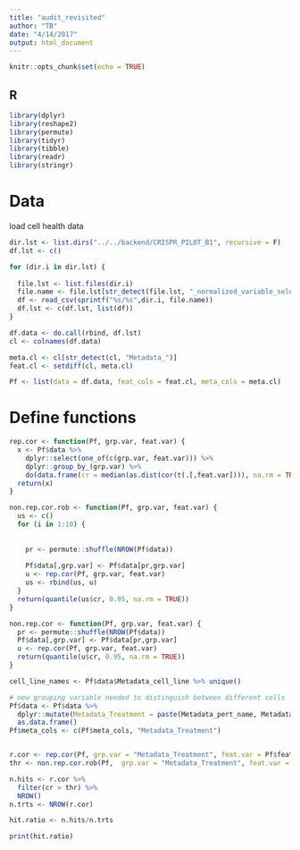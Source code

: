 ```yaml
---
title: "audit_revisited"
author: "TB"
date: "4/14/2017"
output: html_document
---
```


```r
knitr::opts_chunk$set(echo = TRUE)
```

## R 

```r
library(dplyr)
library(reshape2)
library(permute)
library(tidyr)
library(tibble)
library(readr)
library(stringr)
```

# Data
load cell health data 
```r

dir.lst <- list.dirs("../../backend/CRISPR_PILOT_B1", recursive = F)
df.lst <- c()

for (dir.i in dir.lst) {
  
  file.lst <- list.files(dir.i)
  file.name <- file.lst[str_detect(file.lst, "_normalized_variable_selected.csv")]
  df <- read_csv(sprintf("%s/%s",dir.i, file.name))  
  df.lst <- c(df.lst, list(df))
}

df.data <- do.call(rbind, df.lst)
cl <- colnames(df.data)

meta.cl <- cl[str_detect(cl, "Metadata_")]
feat.cl <- setdiff(cl, meta.cl)

Pf <- list(data = df.data, feat_cols = feat.cl, meta_cols = meta.cl)

```

# Define functions

```r

rep.cor <- function(Pf, grp.var, feat.var) {
  x <- Pf$data %>% 
    dplyr::select(one_of(c(grp.var, feat.var))) %>%
    dplyr::group_by_(grp.var) %>% 
    do(data.frame(cr = median(as.dist(cor(t(.[,feat.var]))), na.rm = TRUE)))
  return(x)
}

non.rep.cor.rob <- function(Pf, grp.var, feat.var) {
  us <- c()
  for (i in 1:10) {
    
    
    pr <- permute::shuffle(NROW(Pf$data))
    
    Pf$data[,grp.var] <- Pf$data[pr,grp.var]
    u <- rep.cor(Pf, grp.var, feat.var)
    us <- rbind(us, u)
  }
  return(quantile(us$cr, 0.95, na.rm = TRUE))
}

non.rep.cor <- function(Pf, grp.var, feat.var) {
  pr <- permute::shuffle(NROW(Pf$data))
  Pf$data[,grp.var] <- Pf$data[pr,grp.var]
  u <- rep.cor(Pf, grp.var, feat.var)
  return(quantile(u$cr, 0.95, na.rm = TRUE))
}

```



```r

cell_line_names <- Pf$data$Metadata_cell_line %>% unique()

# new grouping variable needed to distinguish between different cells
Pf$data <- Pf$data %>% 
  dplyr::mutate(Metadata_Treatment = paste(Metadata_pert_name, Metadata_cell_line, sep = "_")) %>%
  as.data.frame()
Pf$meta_cols <- c(Pf$meta_cols, "Metadata_Treatment")


r.cor <- rep.cor(Pf, grp.var = "Metadata_Treatment", feat.var = Pf$feat_cols)
thr <- non.rep.cor.rob(Pf,  grp.var = "Metadata_Treatment", feat.var = Pf$feat_cols)

n.hits <- r.cor %>%
  filter(cr > thr) %>%
  NROW()
n.trts <- NROW(r.cor)

hit.ratio <- n.hits/n.trts

print(hit.ratio)
```









